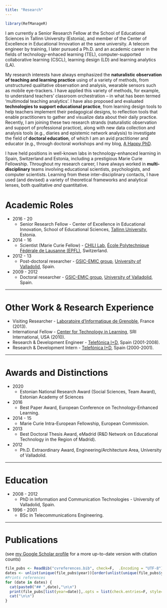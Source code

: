 ```yaml
---
title: "Research"
---
```


<!--html_preserve-->
<style type="text/css">
ul.CV {
list-style-type: none;
}
</style>
<!--/html_preserve-->

```r
library(RefManageR)
```

I am currently a Senior Research Fellow at the School of Educational Sciences in Tallinn University (Estonia), and member of the Center of Excellence in Educational Innovation at the same university. A telecom engineer by training, I later pursued a Ph.D. and an academic career in the fields of technology-enhaced learning (TEL), computer-supported collaborative learning (CSCL), learning design (LD) and learning analytics (LA).

My research interests have always emphasized the **naturalistic observation of teaching and learning practice** using of a variety of methods, from unstructured qualitative observation and analysis, wearable sensors such as mobile eye-trackers. I have applied this variety of methods, for example, to understand teachers' classroom orchestration -- in what has been termed 'multimodal teaching analytics'. I have also proposed and evaluated **technologies to support educational practice**, from learning design tools to help teachers implement their pedagogical designs, to reflection tools that enable practitioners to gather and visualize data about their daily practice. Recently, I am joining these two research strands (naturalistic observation and support of professional practice), along with new data collection and analysis tools (e.g., diaries and epistemic network analysis) to investigate the field of **doctoral education**, of which I am an avid practitioner and educator (e.g., through doctoral workshops and my blog, [A Happy PhD](https://www.ahappyphd.org).

I have held  positions in well-known labs in technology-enhanced learning in Spain, Switzerland and Estonia, including a prestigious Marie Curie Fellowship. Throughout my research career, I have always worked in **multi-disciplinary** teams involving educational scientists, psychologists, and computer scientists. Learning from these inter-disciplinary contacts, I have used (and devised) a variety of theoretical frameworks and analytical lenses, both qualitative *and* quantitative.



# Academic Roles

* 2016 - 20
    + Senior Research Fellow - Center of Excellence in Educational Innovation, School of Educational Sciences, [Tallinn University](http://tlu.ee), Estonia.
* 2014 - 16
    + Scientist (Marie Curie Fellow) - [CHILI Lab](http://chili.epfl.ch/), [École Polytechnique Fédérale de Lausanne (EPFL)](http://epfl.ch/), Switzerland.
* 2012 - 13
    + Post-doctoral researcher - [GSIC-EMIC group](http://gsic.uva.es), [University of Valladolid](http://www.uva.es), Spain.
* 2009 - 2012
    + Doctoral researcher - [GSIC-EMIC group](http://gsic.uva.es), [University of Valladolid](http://www.uva.es), Spain.

*************

# Other Work & Research Experience

* Visiting Researcher - [Laboratoire d'Informatique de Grenoble](https://www.liglab.fr/), France (2013).
* International Fellow - [Center for Technology in Learning](https://www.sri.com/about/organization/education/ctl), SRI International, USA (2010). 
* Research & Development Engineer - [Telefónica I+D](http://tid.es/), Spain (2001-2008).
* Research & Development Intern - [Telefónica I+D](http://tid.es/), Spain (2000-2001).


*************

# Awards and Distinctions

* 2020
    + Estonian National Research Award (Social Sciences, Team Award), Estonian Academy of Sciences
* 2016
    + Best Paper Award, European Conference on Technology-Enhanced Learning.
* 2014 - 15
    + Marie Curie Intra-European Fellowship, European Commission.
* 2013
    + Best Doctoral Thesis Award, eMadrid (R&D Network on Educational Technology
in the Region of Madrid).
* 2012
    + Ph.D. Extraordinary Award, Engineering/Architecture Area, University of
Valladolid.



*************

# Education

* 2008 - 2012
    + PhD in Information and Communication Technologies - University of Valladolid, Spain.
* 1996 - 2001
    + BSc in Telecommunications Engineering.

*************

# Publications

(see [my Google Scholar profile](https://scholar.google.com/citations?user=ySpnj0MAAAAJ&hl=en&oi=ao) for a more up-to-date version with citation counts)


```r
file_pubs <- ReadBib("cvreferences.bib", check=F,  .Encoding = "UTF-8")
dates <- unlist(unique(file_pubs$year))[order(unlist(unique(file_pubs$year)),decreasing = TRUE)]
#Prints references
for (date in dates) {
  cat(paste0("## ",date),"\n\n")
  print(file_pubs[list(year=date)],.opts = list(check.entries=F, style="markdown",bib.style ="authoryear" ,max.names =10,dashed=FALSE))
  cat("\n\n")
}

```
